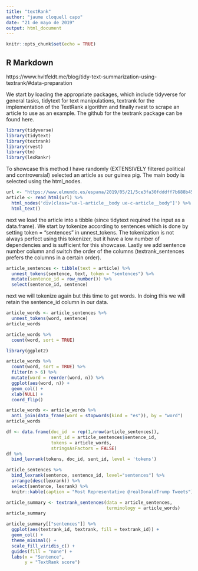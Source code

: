 ```yaml
---
title: "textRank"
author: "jaume cloquell capo"
date: "21 de mayo de 2019"
output: html_document
---
```


```r
knitr::opts_chunk$set(echo = TRUE)
```

## R Markdown

https://www.hvitfeldt.me/blog/tidy-text-summarization-using-textrank/#data-preparation

We start by loading the appropriate packages, which include tidyverse for general tasks, tidytext for text manipulations, textrank for the implementation of the TextRank algorithm and finally rvest to scrape an article to use as an example. The github for the textrank package can be found here.

```r
library(tidyverse)
library(tidytext)
library(textrank)
library(rvest)
library(tm)
library(lexRankr)
```

To showcase this method I have randomly (EXTENSIVELY filtered political and controversial) selected an article as our guinea pig. The main body is selected using the html_nodes.

```r
url <- "https://www.elmundo.es/espana/2019/05/21/5ce3fa30fdddff7b688b45fa.html"
article <- read_html(url) %>%
  html_nodes('div[class="ue-l-article__body ue-c-article__body"]') %>%
  html_text()
```

next we load the article into a tibble (since tidytext required the input as a data.frame). We start by tokenize according to sentences which is done by setting token = "sentences" in unnest_tokens. The tokenization is not always perfect using this tokenizer, but it have a low number of dependencies and is sufficient for this showcase. Lastly we add sentence number column and switch the order of the columns (textrank_sentences prefers the columns in a certain order).

```r
article_sentences <- tibble(text = article) %>%
  unnest_tokens(sentence, text, token = "sentences") %>%
  mutate(sentence_id = row_number()) %>%
  select(sentence_id, sentence)
```

next we will tokenize again but this time to get words. In doing this we will retain the sentence_id column in our data.

```r
article_words <- article_sentences %>%
  unnest_tokens(word, sentence)
article_words
```
```r
article_words %>%
  count(word, sort = TRUE) 
```


```r

library(ggplot2)

article_words %>%
  count(word, sort = TRUE) %>%
  filter(n > 6) %>%
  mutate(word = reorder(word, n)) %>%
  ggplot(aes(word, n)) +
  geom_col() +
  xlab(NULL) +
  coord_flip()
```


```r
article_words <- article_words %>%
  anti_join(data_frame(word = stopwords(kind = "es")), by = "word")
article_words
```

```r
df <- data.frame(doc_id  = rep(1,nrow(article_sentences)), 
                 sent_id = article_sentences$sentence_id, 
                 tokens = article_words,
                 stringsAsFactors = FALSE)
df %>% 
  bind_lexrank(tokens, doc_id, sent_id, level = 'tokens')
```

```r


article_sentences %>% 
  bind_lexrank(sentence, sentence_id, level="sentences") %>% 
  arrange(desc(lexrank)) %>% 
  select(sentence, lexrank) %>% 
  knitr::kable(caption = "Most Representative @realDonaldTrump Tweets")
```

```r
article_summary <- textrank_sentences(data = article_sentences, 
                                      terminology = article_words)
article_summary
```
```r
article_summary[["sentences"]] %>%
  ggplot(aes(textrank_id, textrank, fill = textrank_id)) +
  geom_col() +
  theme_minimal() +
  scale_fill_viridis_c() +
  guides(fill = "none") +
  labs(x = "Sentence",
       y = "TextRank score")
```

